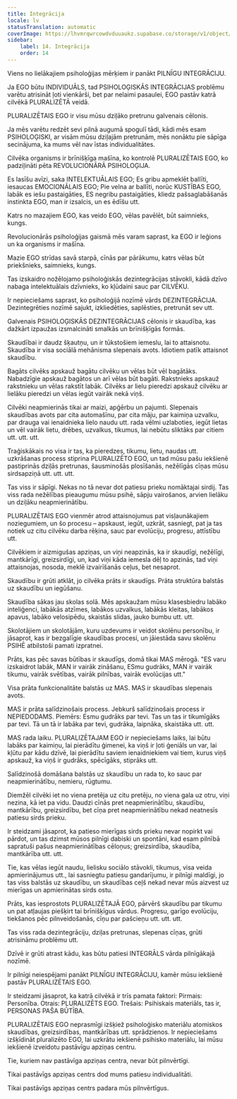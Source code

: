 ```yaml
---
title: Integrācija
locale: lv
statusTranslation: automatic
coverImage: https://lhvmrqwrcowdvduuaukz.supabase.co/storage/v1/object/public/strapi-uploads/small_cover-educacion-fundamental.webp-2d51a7828a2b1309555be27f7e2a61a0.webp
sidebar:
    label: 14. Integrācija
    order: 14
---
```

Viens no lielākajiem psiholoģijas mērķiem ir panākt PILNĪGU INTEGRĀCIJU.

Ja EGO būtu INDIVIDUĀLS, tad PSIHOLOĢISKĀS INTEGRĀCIJAS problēmu varētu atrisināt ļoti vienkārši, bet par nelaimi pasaulei, EGO pastāv katrā cilvēkā PLURALIZĒTĀ veidā.

PLURALIZĒTAIS EGO ir visu mūsu dziļāko pretrunu galvenais cēlonis.

Ja mēs varētu redzēt sevi pilnā augumā spogulī tādi, kādi mēs esam PSIHOLOĢISKI, ar visām mūsu dziļajām pretrunām, mēs nonāktu pie sāpīga secinājuma, ka mums vēl nav īstas individualitātes.

Cilvēka organisms ir brīnišķīga mašīna, ko kontrolē PLURALIZĒTAIS EGO, ko padziļināti pēta REVOLUCIONĀRĀ PSIHOLOĢIJA.

Es lasīšu avīzi, saka INTELEKTUĀLAIS EGO; Es gribu apmeklēt ballīti, iesaucas EMOCIONĀLAIS EGO; Pie velna ar ballīti, norūc KUSTĪBAS EGO, labāk es iešu pastaigāties, ES negribu pastaigāties, kliedz pašsaglabāšanās instinkta EGO, man ir izsalcis, un es ēdīšu utt.

Katrs no mazajiem EGO, kas veido EGO, vēlas pavēlēt, būt saimnieks, kungs.

Revolucionārās psiholoģijas gaismā mēs varam saprast, ka EGO ir leģions un ka organisms ir mašīna.

Mazie EGO strīdas savā starpā, cīnās par pārākumu, katrs vēlas būt priekšnieks, saimnieks, kungs.

Tas izskaidro nožēlojamo psiholoģiskās dezintegrācijas stāvokli, kādā dzīvo nabaga intelektuālais dzīvnieks, ko kļūdaini sauc par CILVĒKU.

Ir nepieciešams saprast, ko psiholoģijā nozīmē vārds DEZINTEGRĀCIJA. Dezintegrēties nozīmē sajukt, izkliedēties, saplēsties, pretrunāt sev utt.

Galvenais PSIHOLOĢISKĀS DEZINTEGRĀCIJAS cēlonis ir skaudība, kas dažkārt izpaužas izsmalcināti smalkās un brīnišķīgās formās.

Skaudībai ir daudz šķautņu, un ir tūkstošiem iemeslu, lai to attaisnotu. Skaudība ir visa sociālā mehānisma slepenais avots. Idiotiem patīk attaisnot skaudību.

Bagāts cilvēks apskauž bagātu cilvēku un vēlas būt vēl bagātāks. Nabadzīgie apskauž bagātos un arī vēlas būt bagāti. Rakstnieks apskauž rakstnieku un vēlas rakstīt labāk. Cilvēks ar lielu pieredzi apskauž cilvēku ar lielāku pieredzi un vēlas iegūt vairāk nekā viņš.

Cilvēki neapmierinās tikai ar maizi, apģērbu un pajumti. Slepenais skaudības avots par cita automašīnu, par cita māju, par kaimiņa uzvalku, par drauga vai ienaidnieka lielo naudu utt. rada vēlmi uzlaboties, iegūt lietas un vēl vairāk lietu, drēbes, uzvalkus, tikumus, lai nebūtu sliktāks par citiem utt. utt. utt.

Traģiskākais no visa ir tas, ka pieredzes, tikumu, lietu, naudas utt. uzkrāšanas process stiprina PLURALIZĒTO EGO, un tad mūsu pašu iekšienē pastiprinās dziļās pretrunas, šausminošās plosīšanās, nežēlīgās cīņas mūsu sirdsapziņā utt. utt. utt.

Tas viss ir sāpīgi. Nekas no tā nevar dot patiesu prieku nomāktajai sirdij. Tas viss rada nežēlības pieaugumu mūsu psihē, sāpju vairošanos, arvien lielāku un dziļāku neapmierinātību.

PLURALIZĒTAIS EGO vienmēr atrod attaisnojumus pat visļaunākajiem noziegumiem, un šo procesu – apskaust, iegūt, uzkrāt, sasniegt, pat ja tas notiek uz citu cilvēku darba rēķina, sauc par evolūciju, progresu, attīstību utt.

Cilvēkiem ir aizmigušas apziņas, un viņi neapzinās, ka ir skaudīgi, nežēlīgi, mantkārīgi, greizsirdīgi, un, kad viņi kāda iemesla dēļ to apzinās, tad viņi attaisnojas, nosoda, meklē izvairīšanās ceļus, bet nesaprot.

Skaudību ir grūti atklāt, jo cilvēka prāts ir skaudīgs. Prāta struktūra balstās uz skaudību un iegūšanu.

Skaudība sākas jau skolas solā. Mēs apskaužam mūsu klasesbiedru labāko inteliģenci, labākās atzīmes, labākos uzvalkus, labākās kleitas, labākos apavus, labāko velosipēdu, skaistās slidas, jauko bumbu utt. utt.

Skolotājiem un skolotājām, kuru uzdevums ir veidot skolēnu personību, ir jāsaprot, kas ir bezgalīgie skaudības procesi, un jāiestāda savu skolēnu PSIHĒ atbilstoši pamati izpratnei.

Prāts, kas pēc savas būtības ir skaudīgs, domā tikai MAS mērogā. "ES varu izskaidrot labāk, MAN ir vairāk zināšanu, ESmu gudrāks, MAN ir vairāk tikumu, vairāk svētības, vairāk pilnības, vairāk evolūcijas utt."

Visa prāta funkcionalitāte balstās uz MAS. MAS ir skaudības slepenais avots.

MAS ir prāta salīdzinošais process. Jebkurš salīdzinošais process ir NEPIEDODAMS. Piemērs: Esmu gudrāks par tevi. Tas un tas ir tikumīgāks par tevi. Tā un tā ir labāka par tevi, gudrāka, laipnāka, skaistāka utt. utt.

MAS rada laiku. PLURALIZĒTAJAM EGO ir nepieciešams laiks, lai būtu labāks par kaimiņu, lai pierādītu ģimenei, ka viņš ir ļoti ģeniāls un var, lai kļūtu par kādu dzīvē, lai pierādītu saviem ienaidniekiem vai tiem, kurus viņš apskauž, ka viņš ir gudrāks, spēcīgāks, stiprāks utt.

Salīdzinošā domāšana balstās uz skaudību un rada to, ko sauc par neapmierinātību, nemieru, rūgtumu.

Diemžēl cilvēki iet no viena pretēja uz citu pretēju, no viena gala uz otru, viņi nezina, kā iet pa vidu. Daudzi cīnās pret neapmierinātību, skaudību, mantkārību, greizsirdību, bet cīņa pret neapmierinātību nekad neatnesīs patiesu sirds prieku.

Ir steidzami jāsaprot, ka patieso mierīgas sirds prieku nevar nopirkt vai pārdot, un tas dzimst mūsos pilnīgi dabiski un spontāni, kad esam pilnībā sapratuši pašus neapmierinātības cēloņus; greizsirdība, skaudība, mantkārība utt. utt.

Tie, kas vēlas iegūt naudu, lielisku sociālo stāvokli, tikumus, visa veida apmierinājumus utt., lai sasniegtu patiesu gandarījumu, ir pilnīgi maldīgi, jo tas viss balstās uz skaudību, un skaudības ceļš nekad nevar mūs aizvest uz mierīgas un apmierinātas sirds ostu.

Prāts, kas iesprostots PLURALIZĒTAJĀ EGO, pārvērš skaudību par tikumu un pat atļaujas piešķirt tai brīnišķīgus vārdus. Progresu, garīgo evolūciju, tiekšanos pēc pilnveidošanās, cīņu par pašcieņu utt. utt. utt.

Tas viss rada dezintegrāciju, dziļas pretrunas, slepenas cīņas, grūti atrisināmu problēmu utt.

Dzīvē ir grūti atrast kādu, kas būtu patiesi INTEGRĀLS vārda pilnīgākajā nozīmē.

Ir pilnīgi neiespējami panākt PILNĪGU INTEGRĀCIJU, kamēr mūsu iekšienē pastāv PLURALIZĒTAIS EGO.

Ir steidzami jāsaprot, ka katrā cilvēkā ir trīs pamata faktori: Pirmais: Personība. Otrais: PLURALIZĒTS EGO. Trešais: Psihiskais materiāls, tas ir, PERSONAS PAŠA BŪTĪBA.

PLURALIZĒTAIS EGO neprasmīgi izšķiež psiholoģisko materiālu atomiskos skaudības, greizsirdības, mantkārības utt. sprādzienos. Ir nepieciešams izšķīdināt pluralizēto EGO, lai uzkrātu iekšienē psihisko materiālu, lai mūsu iekšienē izveidotu pastāvīgu apziņas centru.

Tie, kuriem nav pastāvīga apziņas centra, nevar būt pilnvērtīgi.

Tikai pastāvīgs apziņas centrs dod mums patiesu individualitāti.

Tikai pastāvīgs apziņas centrs padara mūs pilnvērtīgus.

